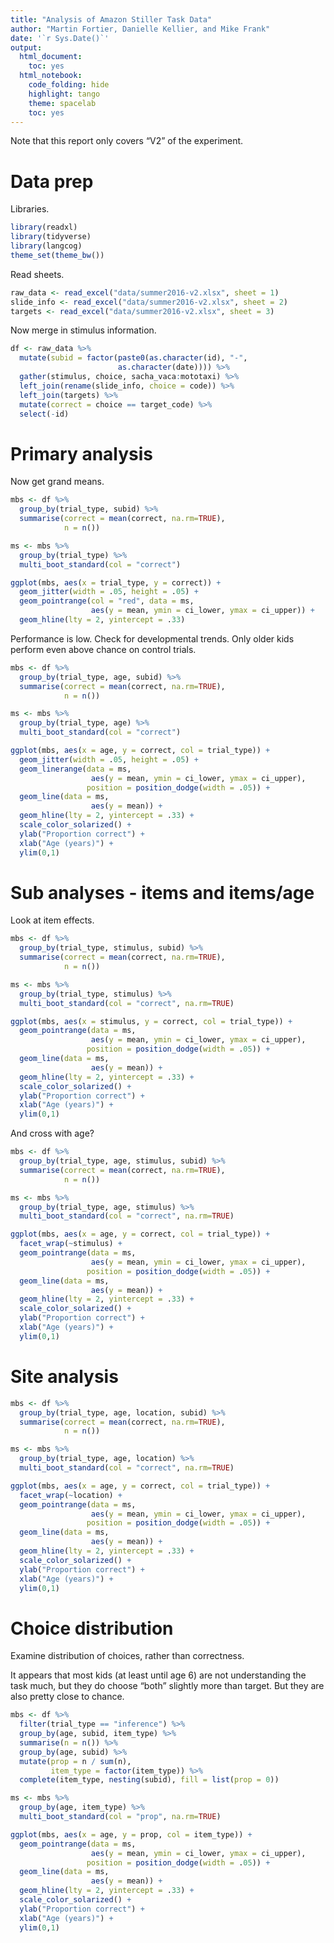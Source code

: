 ```yaml
---
title: "Analysis of Amazon Stiller Task Data"
author: "Martin Fortier, Danielle Kellier, and Mike Frank"
date: '`r Sys.Date()`'
output:
  html_document:
    toc: yes
  html_notebook:
    code_folding: hide
    highlight: tango
    theme: spacelab
    toc: yes
---
```


Note that this report only covers "V2" of the experiment. 

# Data prep

Libraries. 

```r
library(readxl)
library(tidyverse)
library(langcog)
theme_set(theme_bw())
```

Read sheets. 

```r
raw_data <- read_excel("data/summer2016-v2.xlsx", sheet = 1)
slide_info <- read_excel("data/summer2016-v2.xlsx", sheet = 2)
targets <- read_excel("data/summer2016-v2.xlsx", sheet = 3)
```

Now merge in stimulus information. 

```r
df <- raw_data %>%
  mutate(subid = factor(paste0(as.character(id), "-",
                        as.character(date)))) %>%
  gather(stimulus, choice, sacha_vaca:mototaxi) %>%
  left_join(rename(slide_info, choice = code)) %>%
  left_join(targets) %>%
  mutate(correct = choice == target_code) %>%
  select(-id) 
```

# Primary analysis 

Now get grand means.

```r
mbs <- df %>%
  group_by(trial_type, subid) %>%
  summarise(correct = mean(correct, na.rm=TRUE),
            n = n())

ms <- mbs %>%
  group_by(trial_type) %>%
  multi_boot_standard(col = "correct")

ggplot(mbs, aes(x = trial_type, y = correct)) + 
  geom_jitter(width = .05, height = .05) + 
  geom_pointrange(col = "red", data = ms, 
                  aes(y = mean, ymin = ci_lower, ymax = ci_upper)) + 
  geom_hline(lty = 2, yintercept = .33)
```

Performance is low. Check for developmental trends. Only older kids perform even above chance on control trials. 

```r
mbs <- df %>%
  group_by(trial_type, age, subid) %>%
  summarise(correct = mean(correct, na.rm=TRUE),
            n = n())

ms <- mbs %>%
  group_by(trial_type, age) %>%
  multi_boot_standard(col = "correct")

ggplot(mbs, aes(x = age, y = correct, col = trial_type)) + 
  geom_jitter(width = .05, height = .05) + 
  geom_linerange(data = ms, 
                  aes(y = mean, ymin = ci_lower, ymax = ci_upper), 
                 position = position_dodge(width = .05)) + 
  geom_line(data = ms, 
                  aes(y = mean)) + 
  geom_hline(lty = 2, yintercept = .33) + 
  scale_color_solarized() + 
  ylab("Proportion correct") + 
  xlab("Age (years)") + 
  ylim(0,1)
```

# Sub analyses - items and items/age

Look at item effects. 

```r
mbs <- df %>%
  group_by(trial_type, stimulus, subid) %>%
  summarise(correct = mean(correct, na.rm=TRUE),
            n = n())

ms <- mbs %>%
  group_by(trial_type, stimulus) %>%
  multi_boot_standard(col = "correct", na.rm=TRUE)

ggplot(mbs, aes(x = stimulus, y = correct, col = trial_type)) + 
  geom_pointrange(data = ms, 
                  aes(y = mean, ymin = ci_lower, ymax = ci_upper), 
                 position = position_dodge(width = .05)) + 
  geom_line(data = ms, 
                  aes(y = mean)) + 
  geom_hline(lty = 2, yintercept = .33) + 
  scale_color_solarized() + 
  ylab("Proportion correct") + 
  xlab("Age (years)") + 
  ylim(0,1)
```

And cross with age?

```r
mbs <- df %>%
  group_by(trial_type, age, stimulus, subid) %>%
  summarise(correct = mean(correct, na.rm=TRUE),
            n = n())

ms <- mbs %>%
  group_by(trial_type, age, stimulus) %>%
  multi_boot_standard(col = "correct", na.rm=TRUE)

ggplot(mbs, aes(x = age, y = correct, col = trial_type)) + 
  facet_wrap(~stimulus) + 
  geom_pointrange(data = ms, 
                  aes(y = mean, ymin = ci_lower, ymax = ci_upper), 
                 position = position_dodge(width = .05)) + 
  geom_line(data = ms, 
                  aes(y = mean)) + 
  geom_hline(lty = 2, yintercept = .33) + 
  scale_color_solarized() + 
  ylab("Proportion correct") + 
  xlab("Age (years)") + 
  ylim(0,1)
```

# Site analysis


```r
mbs <- df %>%
  group_by(trial_type, age, location, subid) %>%
  summarise(correct = mean(correct, na.rm=TRUE),
            n = n())

ms <- mbs %>%
  group_by(trial_type, age, location) %>%
  multi_boot_standard(col = "correct", na.rm=TRUE)

ggplot(mbs, aes(x = age, y = correct, col = trial_type)) + 
  facet_wrap(~location) + 
  geom_pointrange(data = ms, 
                  aes(y = mean, ymin = ci_lower, ymax = ci_upper), 
                 position = position_dodge(width = .05)) + 
  geom_line(data = ms, 
                  aes(y = mean)) + 
  geom_hline(lty = 2, yintercept = .33) + 
  scale_color_solarized() + 
  ylab("Proportion correct") + 
  xlab("Age (years)") + 
  ylim(0,1)
```

# Choice distribution

Examine distribution of choices, rather than correctness.

It appears that most kids (at least until age 6) are not understanding the task much, but they do choose "both" slightly more than target. But they are also pretty close to chance. 

```r
mbs <- df %>%
  filter(trial_type == "inference") %>%
  group_by(age, subid, item_type) %>%
  summarise(n = n()) %>%
  group_by(age, subid) %>%
  mutate(prop = n / sum(n), 
         item_type = factor(item_type)) %>%
  complete(item_type, nesting(subid), fill = list(prop = 0))

ms <- mbs %>%
  group_by(age, item_type) %>%
  multi_boot_standard(col = "prop", na.rm=TRUE)

ggplot(mbs, aes(x = age, y = prop, col = item_type)) + 
  geom_pointrange(data = ms, 
                  aes(y = mean, ymin = ci_lower, ymax = ci_upper), 
                 position = position_dodge(width = .05)) + 
  geom_line(data = ms, 
                  aes(y = mean)) + 
  geom_hline(lty = 2, yintercept = .33) + 
  scale_color_solarized() + 
  ylab("Proportion correct") + 
  xlab("Age (years)") + 
  ylim(0,1)
```

